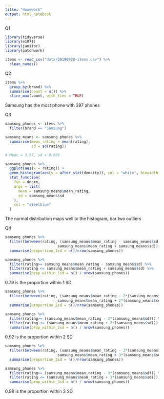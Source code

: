```yaml
---
title: "Homework"
output: html_notebook
---
```


Q1 

```r
library(tidyverse)
library(e1071)
library(janitor)
library(patchwork)
```

```r

items <- read_csv("data/20190928-items.csv") %>% 
  clean_names()

```

Q2

```r
items %>% 
  group_by(brand) %>% 
  summarise(count = n()) %>% 
  slice_max(count, with_ties = TRUE)
```

Samsung has the most phone with 397 phones


Q3

```r
samsung_phones <- items %>% 
  filter(brand == "Samsung")
```


```r
samsung_means <- samsung_phones %>% 
  summarise(mean_rating = mean(rating),
            sd = sd(rating))

# Mean = 3.57, sd = 0.685
```

```r

samsung_phones %>% 
  ggplot(aes(x = rating)) +
  geom_histogram(aes(y = after_stat(density)), col = "white", binwidth = 0.2) +
  stat_function(
    fun = dnorm,
    args = list(
      mean = samsung_means$mean_rating,
      sd = samsung_means$sd
    ),
    col = "steelblue"
  )

```

The normal distribution maps well to the histogram, bar two outliers


Q4


```r
samsung_phones %>% 
  filter(between(rating, (samsung_means$mean_rating - samsung_means$sd),
                        samsung_means$mean_rating + samsung_means$sd)) %>% 
  summarise(proportion_1sd = n()/nrow(samsung_phones))
```


```r
samsung_phones %>% 
  filter(rating>= samsung_means$mean_rating - samsung_means$sd) %>%
  filter(rating <= samsung_means$mean_rating + samsung_means$sd) %>%
  summarise(prop_within_1sd = n() / nrow(samsung_phones))
```
0.79 is the proportion within 1 SD

```r
samsung_phones %>% 
  filter(between(rating, (samsung_means$mean_rating - 2*(samsung_means$sd)),
                        samsung_means$mean_rating + 2*(samsung_means$sd))) %>% 
  summarise(proportion_2sd = n()/nrow(samsung_phones))
```


```r
samsung_phones %>% 
  filter(rating>= (samsung_means$mean_rating - 2*(samsung_means$sd))) %>%
  filter(rating <= (samsung_means$mean_rating + 2*(samsung_means$sd))) %>%
  summarise(prop_within_2sd = n() / nrow(samsung_phones))
```
0.92 is the proportion within 2 SD

```r
samsung_phones %>% 
  filter(between(rating, (samsung_means$mean_rating - 3*(samsung_means$sd)),
                        samsung_means$mean_rating + 3*(samsung_means$sd))) %>% 
  summarise(proportion_3sd = n()/nrow(samsung_phones))
```



```r
samsung_phones %>% 
  filter(rating>= (samsung_means$mean_rating - 3*(samsung_means$sd))) %>%
  filter(rating <= (samsung_means$mean_rating + 3*(samsung_means$sd))) %>%
  summarise(prop_within_3sd = n() / nrow(samsung_phones))

```
0.98 is the proportion within 3 SD